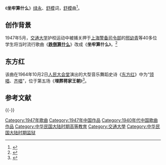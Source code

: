 {{intromissing|time=2011-05-13T13:38:36+00:00}}

《'''坐牢算什么'''》[[绿永|绿永]]、[[舒模|舒模]]词，[[舒模|舒模]]曲<ref name="wyzxsx.com">{{Cite web|url=http://www.wyzxsx.com/Article/Class12/200902/69889.html|title=大型音乐舞蹈史诗《东方红》歌词和朗诵词|accessdate=2011-05-08|date=2009-02-14|format=|publisher=乌有之乡|language=zh-hans|deadurl=yes|archiveurl=https://web.archive.org/web/20090903035839/http://www.wyzxsx.com/Article/Class12/200902/69889.html|archivedate=2009-09-03}}</ref>。

== 创作背景 ==
1947年5月，[[上海交通大学|交通大学]]护校运动中被捕关押于[[上海警备司令部|上海警备司令部]]的[[邢幼青|邢幼青]]等40多位学生将当时流行歌曲《'''[[跌倒算什么|跌倒算什么]]'''》改成《'''坐牢算什么'''》。<ref>{{Cite web |url= http://topics.sjtu.edu.cn/newsnet/9thdisplay.php?id=18232 |title= 地下党领导的新民主主义革命运动（1925-1949） |author=  |date=  |publisher= 上海交通大学第九次党代会专题网 |language= zh-hans |accessdate= 2011-05-13 |quote= 8、前“捕”后继的宣传队 }}{{dead link|date=2017年12月 |bot=InternetArchiveBot |fix-attempted=yes }}</ref>

== 东方红 ==
该曲在1964年10月2日[[人民大会堂|人民大会堂]]演出的大型音乐舞蹈史诗《[[东方红_(音乐舞蹈史诗)|东方红]]》中为“[[领唱|领唱]]、[[齐唱|齐唱]]”，位于第五场《'''埋葬蒋家王朝'''》<ref name="wyzxsx.com">{{Cite web|url=http://www.wyzxsx.com/Article/Class12/200902/69889.html|title=大型音乐舞蹈史诗《东方红》歌词和朗诵词|accessdate=2011-05-08|date=2009-02-14|format=|publisher=乌有之乡|language=zh-hans|deadurl=yes|archiveurl=https://web.archive.org/web/20090903035839/http://www.wyzxsx.com/Article/Class12/200902/69889.html|archivedate=2009-09-03}}</ref>。

== 参考文献 ==
{{Reflist}}

{{-}}
{{song-stub}}
{{大型音乐舞蹈史诗《东方红》歌曲|cat|Z}}

[[Category:1947年歌曲|Category:1947年歌曲]]
[[Category:1947年中国作品|Category:1947年中国作品]]
[[Category:1940年代中国歌曲作品|Category:1940年代中国歌曲作品]]
[[Category:中华民国大陆时期高等教育|Category:中华民国大陆时期高等教育]]
[[Category:交通大學|Category:交通大學]]
[[Category:中华民国大陆时期监狱|Category:中华民国大陆时期监狱]]